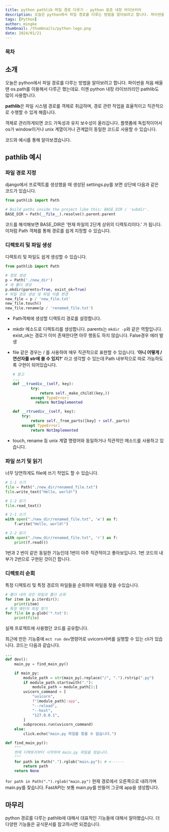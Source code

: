 ```yaml
---
title: python pathlib 파일 경로 다루기 - python 표준 내장 라이브러리
description: 오늘은 python에서 파일 경로를 다루는 방법을 알아보려고 합니다. 파이썬을 처음 배울 땐 os.path를 이용해서 다루곤 했는데요. 이젠 python 내장 라이브러리인 pathlib도 많이 사용합니다. pathlib은 파일 시스템 경로를 객체로 취급하며, 경로 관련 작업을 효율적이고 직관적으로 수행할 수 있게 해줍니다.
tags: [Python]
author: mingke
thumbnail: /thumbnails/python-logo.png
date: 2024/01/21
---
```


### 목차

## 소개

오늘은 python에서 파일 경로를 다루는 방법을 알아보려고 합니다. 파이썬을 처음 배울 땐 os.path를 이용해서 다루곤 했는데요. 이젠 python 내장 라이브러리인 pathlib도 많이 사용합니다.

**pathlib**은 파일 시스템 경로를 객체로 취급하며, 경로 관련 작업을 효율적이고 직관적으로 수행할 수 있게 해줍니다.

객체로 관리하게되면 코드 가독성과 유지 보수성이 올라갑니다. 플랫폼에 독립적이어서 os가 window이거나 unix 계열이거나 관계없이 동일한 코드로 사용할 수 있습니다.

코드와 예시를 통해 알아보겠습니다.

## pathlib 예시

### 파일 경로 지정

django에서 프로젝트를 생성했을 때 생성된 settings.py를 보면 상단에 다음과 같은 코드가 있습니다.

```python
from pathlib import Path

# Build paths inside the project like this: BASE_DIR / 'subdir'.
BASE_DIR = Path(__file__).resolve().parent.parent
```

코드를 해석해보면 BASE_DIR은 ‘현재 파일의 2단계 상위의 디렉토리이다.’ 가 됩니다. 이처럼 Path 객체를 통해 경로를 쉽게 지정할 수 있습니다.

### 디렉토리 및 파일 생성

디렉토리 및 파일도 쉽게 생성할 수 있습니다.

```python
from pathlib import Path

# 경로 생성
p = Path('./new_dir')
# 새 폴더 생성
p.mkdir(parents=True, exist_ok=True)
# 파일 경로 생성 및 파일 이름 변경
new_file = p / 'new_file.txt'
new_file.touch()
new_file.rename(p / 'renamed_file.txt')
```

- Path객체에 생성할 디렉토리 경로를 설정합니다.
- mkdir 메소드로 디렉토리를 생성합니다. parents는 `mkdir -p`와 같은 역할입니다. exist_ok는 경로가 이미 존재한다면 아무 행동도 하지 않습니다. False경우 에러 발생
- file 같은 경우는 / 를 사용하여 매우 직관적으로 표현할 수 있습니다. ‘**아니 어떻게 / 연산자를 str에 쓸 수 있지?**’ 라고 생각할 수 있는데 Path 내부적으로 따로 가능하도록 구현이 되어있습니다.

  ```python
  # 참고
  ...
  def __truediv__(self, key):
          try:
              return self._make_child((key,))
          except TypeError:
            return NotImplemented

  def __rtruediv__(self, key):
      try:
          return self._from_parts([key] + self._parts)
      except TypeError:
          return NotImplemented
  ```

- touch, rename 등 unix 계열 명령어와 동일하거나 직관적인 메소드를 사용하고 있습니다.

### 파일 쓰기 및 읽기

너무 당연하게도 file에 쓰기 작업도 할 수 있습니다.

```python
# 1-1 쓰기
file = Path("./new_dir/renamed_file.txt")
file.write_text("Hello, world!")

# 1-2 읽기
file.read_text()

# 2-1 쓰기
with open("./new_dir/renamed_file.txt", 'w') as f:
    f.write("Hello, world!")

# 2-2 읽기
with open("./new_dir/renamed_file.txt", 'r') as f:
    print(f.read())
```

1번과 2 번이 같은 동일한 기능인데 1번이 아주 직관적이고 좋아보입니다. 1번 코드의 내부가 2번으로 구현된 것이긴 합니다.

### 디렉토리 순회

특정 디렉토리 및 특정 경로의 파일들을 순회하여 파일을 찾을 수있습니다.

```python
# 폴더 내의 모든 파일과 폴더 순회
for item in p.iterdir():
    print(item)
# 특정 패턴의 파일 찾기
for file in p.glob('*.txt'):
    print(file)
```

실제 프로젝트에 사용했던 코드를 공유합니다.

최근에 만든 기능중에 `mct run dev`명령어로 uvicorn서버를 실행할 수 있는 cli가 있습니다. 코드는 다음과 같습니다.

```python
...
def dev():
    main_py = find_main_py()

    if main_py:
        module_path = str(main_py).replace("/", ".").rstrip(".py")
        if module_path.startswith("."):
            module_path = module_path[1:]
        uvicorn_command = [
            "uvicorn",
            f"{module_path}:app",
            "--reload",
            "--host",
            "127.0.0.1",
        ]
        subprocess.run(uvicorn_command)
    else:
        click.echo("main.py 파일을 찾을 수 없습니다.")

def find_main_py():
    """
    현재 디렉토리부터 시작하여 main.py 파일을 찾습니다.
    """
    for path in Path(".").rglob("main.py"): # <------
        return path
    return None
```

`for path in Path(".").rglob("main.py")` 현재 경로에서 오른쪽으로 내려가며 main.py를 찾습니다. FastAPI는 보통 main.py를 만들어 그곳에 app을 생성합니다.

## 마무리

python 경로를 다루는 pathlib에 대해서 대표적인 기능들에 대해서 알아봤습니다. 더 다양한 기능들은 공식문서를 참고하시면 되겠습니다.
